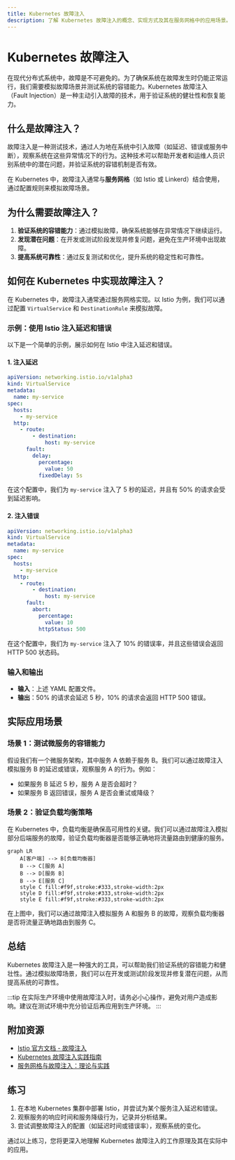 ```yaml
---
title: Kubernetes 故障注入
description: 了解 Kubernetes 故障注入的概念、实现方式及其在服务网格中的应用场景。本文适合初学者，包含代码示例和实际案例。
---
```


# Kubernetes 故障注入

在现代分布式系统中，故障是不可避免的。为了确保系统在故障发生时仍能正常运行，我们需要模拟故障场景并测试系统的容错能力。Kubernetes 故障注入（Fault Injection）是一种主动引入故障的技术，用于验证系统的健壮性和恢复能力。

## 什么是故障注入？

故障注入是一种测试技术，通过人为地在系统中引入故障（如延迟、错误或服务中断），观察系统在这些异常情况下的行为。这种技术可以帮助开发者和运维人员识别系统中的潜在问题，并验证系统的容错机制是否有效。

在 Kubernetes 中，故障注入通常与**服务网格**（如 Istio 或 Linkerd）结合使用，通过配置规则来模拟故障场景。

## 为什么需要故障注入？

1. **验证系统的容错能力**：通过模拟故障，确保系统能够在异常情况下继续运行。
2. **发现潜在问题**：在开发或测试阶段发现并修复问题，避免在生产环境中出现故障。
3. **提高系统可靠性**：通过反复测试和优化，提升系统的稳定性和可靠性。

## 如何在 Kubernetes 中实现故障注入？

在 Kubernetes 中，故障注入通常通过服务网格实现。以 Istio 为例，我们可以通过配置 `VirtualService` 和 `DestinationRule` 来模拟故障。

### 示例：使用 Istio 注入延迟和错误

以下是一个简单的示例，展示如何在 Istio 中注入延迟和错误。

#### 1. 注入延迟

```yaml
apiVersion: networking.istio.io/v1alpha3
kind: VirtualService
metadata:
  name: my-service
spec:
  hosts:
    - my-service
  http:
    - route:
        - destination:
            host: my-service
      fault:
        delay:
          percentage:
            value: 50
          fixedDelay: 5s
```

在这个配置中，我们为 `my-service` 注入了 5 秒的延迟，并且有 50% 的请求会受到延迟影响。

#### 2. 注入错误

```yaml
apiVersion: networking.istio.io/v1alpha3
kind: VirtualService
metadata:
  name: my-service
spec:
  hosts:
    - my-service
  http:
    - route:
        - destination:
            host: my-service
      fault:
        abort:
          percentage:
            value: 10
          httpStatus: 500
```

在这个配置中，我们为 `my-service` 注入了 10% 的错误率，并且这些错误会返回 HTTP 500 状态码。

### 输入和输出

- **输入**：上述 YAML 配置文件。
- **输出**：50% 的请求会延迟 5 秒，10% 的请求会返回 HTTP 500 错误。

## 实际应用场景

### 场景 1：测试微服务的容错能力

假设我们有一个微服务架构，其中服务 A 依赖于服务 B。我们可以通过故障注入模拟服务 B 的延迟或错误，观察服务 A 的行为。例如：

- 如果服务 B 延迟 5 秒，服务 A 是否会超时？
- 如果服务 B 返回错误，服务 A 是否会重试或降级？

### 场景 2：验证负载均衡策略

在 Kubernetes 中，负载均衡是确保高可用性的关键。我们可以通过故障注入模拟部分后端服务的故障，验证负载均衡器是否能够正确地将流量路由到健康的服务。

```mermaid
graph LR
    A[客户端] --> B[负载均衡器]
    B --> C[服务 A]
    B --> D[服务 B]
    B --> E[服务 C]
    style C fill:#f9f,stroke:#333,stroke-width:2px
    style D fill:#f9f,stroke:#333,stroke-width:2px
    style E fill:#f9f,stroke:#333,stroke-width:2px
```

在上图中，我们可以通过故障注入模拟服务 A 和服务 B 的故障，观察负载均衡器是否将流量正确地路由到服务 C。

## 总结

Kubernetes 故障注入是一种强大的工具，可以帮助我们验证系统的容错能力和健壮性。通过模拟故障场景，我们可以在开发或测试阶段发现并修复潜在问题，从而提高系统的可靠性。

:::tip
在实际生产环境中使用故障注入时，请务必小心操作，避免对用户造成影响。建议在测试环境中充分验证后再应用到生产环境。
:::

## 附加资源

- [Istio 官方文档 - 故障注入](https://istio.io/latest/docs/tasks/traffic-management/fault-injection/)
- [Kubernetes 故障注入实践指南](https://kubernetes.io/docs/concepts/cluster-administration/fault-injection/)
- [服务网格与故障注入：理论与实践](https://www.servicemesh.io/fault-injection)

## 练习

1. 在本地 Kubernetes 集群中部署 Istio，并尝试为某个服务注入延迟和错误。
2. 观察服务的响应时间和服务降级行为，记录并分析结果。
3. 尝试调整故障注入的配置（如延迟时间或错误率），观察系统的变化。

通过以上练习，您将更深入地理解 Kubernetes 故障注入的工作原理及其在实际中的应用。